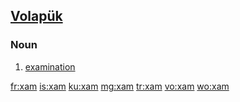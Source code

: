 ==[[Volapük]]==

===Noun===
{{infl|vo|noun}}

# [[examination]]

[[fr:xam]]
[[is:xam]]
[[ku:xam]]
[[mg:xam]]
[[tr:xam]]
[[vo:xam]]
[[wo:xam]]